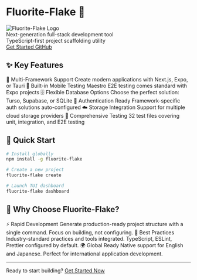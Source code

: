 
<div className="text-center py-16 pb-8">

# Fluorite-Flake 🚀

<Bleed>
  <div className="flex justify-center items-center my-8">
    <img src="./fluorite-flake-logo.png" alt="Fluorite-Flake Logo" className="w-64 h-64 block" />
  </div>
</Bleed>

<div className="text-xl text-gray-700 dark:text-gray-200 my-4 mb-12 leading-relaxed">
Next-generation full-stack development tool<br />
TypeScript-first project scaffolding utility
</div>

<div className="flex gap-4 justify-center flex-wrap my-8">
  <a href="/en-US/get-started" className="inline-block px-6 py-3 bg-blue-600 text-white rounded-lg no-underline font-bold whitespace-nowrap hover:bg-blue-700 transition-colors">
    Get Started
  </a>
  <a href="https://github.com/kotsutsumi/fluorite-flake" className="inline-block px-6 py-3 border border-blue-600 text-blue-600 dark:text-blue-400 rounded-lg no-underline font-bold whitespace-nowrap hover:bg-blue-50 transition-colors">
    GitHub
  </a>
</div>

</div>



## ✨ Key Features

<div className="grid grid-cols-[repeat(auto-fit,minmax(250px,1fr))] gap-6 my-8">
  <Card className="bg-gray-50 dark:bg-gray-800 border-gray-200 dark:border-gray-700">
    <CardHeader className="space-y-4">
      <CardTitle className="text-blue-600 dark:text-blue-400">🎯 Multi-Framework Support</CardTitle>
      <CardDescription className="text-sm text-gray-700 dark:text-gray-200">
        Create modern applications with Next.js, Expo, or Tauri
      </CardDescription>
    </CardHeader>
  </Card>

  <Card className="bg-gray-50 dark:bg-gray-800 border-gray-200 dark:border-gray-700">
    <CardHeader className="space-y-4">
      <CardTitle className="text-blue-600 dark:text-blue-400">📱 Built-in Mobile Testing</CardTitle>
      <CardDescription className="text-sm text-gray-700 dark:text-gray-200">
        Maestro E2E testing comes standard with Expo projects
      </CardDescription>
    </CardHeader>
  </Card>

  <Card className="bg-gray-50 dark:bg-gray-800 border-gray-200 dark:border-gray-700">
    <CardHeader className="space-y-4">
      <CardTitle className="text-blue-600 dark:text-blue-400">🗄️ Flexible Database Options</CardTitle>
      <CardDescription className="text-sm text-gray-700 dark:text-gray-200">
        Choose the perfect solution: Turso, Supabase, or SQLite
      </CardDescription>
    </CardHeader>
  </Card>

  <Card className="bg-gray-50 dark:bg-gray-800 border-gray-200 dark:border-gray-700">
    <CardHeader className="space-y-4">
      <CardTitle className="text-blue-600 dark:text-blue-400">🔐 Authentication Ready</CardTitle>
      <CardDescription className="text-sm text-gray-700 dark:text-gray-200">
        Framework-specific auth solutions auto-configured
      </CardDescription>
    </CardHeader>
  </Card>

  <Card className="bg-gray-50 dark:bg-gray-800 border-gray-200 dark:border-gray-700">
    <CardHeader className="space-y-4">
      <CardTitle className="text-blue-600 dark:text-blue-400">☁️ Storage Integration</CardTitle>
      <CardDescription className="text-sm text-gray-700 dark:text-gray-200">
        Support for multiple cloud storage providers
      </CardDescription>
    </CardHeader>
  </Card>

  <Card className="bg-gray-50 dark:bg-gray-800 border-gray-200 dark:border-gray-700">
    <CardHeader className="space-y-4">
      <CardTitle className="text-blue-600 dark:text-blue-400">🧪 Comprehensive Testing</CardTitle>
      <CardDescription className="text-sm text-gray-700 dark:text-gray-200">
        32 test files covering unit, integration, and E2E testing
      </CardDescription>
    </CardHeader>
  </Card>
</div>

## 🚀 Quick Start

```bash
# Install globally
npm install -g fluorite-flake

# Create a new project
fluorite-flake create

# Launch TUI dashboard
fluorite-flake dashboard
```

## 🌟 Why Choose Fluorite-Flake?

<div className="grid grid-cols-[repeat(auto-fit,minmax(300px,1fr))] gap-8 my-8">
  <Card className="border-gray-200 dark:border-gray-700">
    <CardHeader className="space-y-4">
      <CardTitle className="text-blue-600 dark:text-blue-400">⚡ Rapid Development</CardTitle>
      <CardDescription className="text-gray-700 dark:text-gray-200">
        Generate production-ready project structure with a single command. Focus on building, not configuring.
      </CardDescription>
    </CardHeader>
  </Card>

  <Card className="border-gray-200 dark:border-gray-700">
    <CardHeader className="space-y-4">
      <CardTitle className="text-blue-600 dark:text-blue-400">🎯 Best Practices</CardTitle>
      <CardDescription className="text-gray-700 dark:text-gray-200">
        Industry-standard practices and tools integrated. TypeScript, ESLint, Prettier configured by default.
      </CardDescription>
    </CardHeader>
  </Card>

  <Card className="border-gray-200 dark:border-gray-700">
    <CardHeader className="space-y-4">
      <CardTitle className="text-blue-600 dark:text-blue-400">🌍 Global Ready</CardTitle>
      <CardDescription className="text-gray-700 dark:text-gray-200">
        Native support for English and Japanese. Perfect for international application development.
      </CardDescription>
    </CardHeader>
  </Card>
</div>

---

<div className="text-center py-8">
  <span className="text-gray-700 dark:text-gray-200 mb-4 block">
    Ready to start building?
  </span>
  <a href="/en-US/get-started" className="inline-block px-8 py-4 bg-blue-600 text-white rounded-lg no-underline font-bold text-lg whitespace-nowrap hover:bg-blue-700 transition-colors">
    Get Started Now
  </a>
</div>
